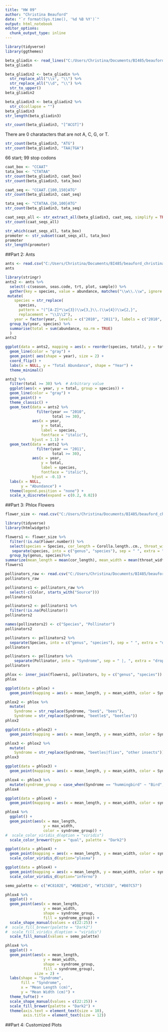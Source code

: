 ```yaml
---
title: "HW 09"
author: "Christina Beauford"
date: "`r format(Sys.time(), '%d %B %Y')`"
output: html_notebook
editor_options: 
  chunk_output_type: inline
---
```


```r
library(tidyverse)
library(ggthemes)
```

```r
beta_gliadin <- read_lines("C:/Users/Christina/Documents/BI485/beauford_christina/hw09/beta_gliadin.txt", skip = 1)
beta_gliadin
```
```r
beta_gliadin2 <- beta_gliadin %>% 
  str_replace_all("\\s", "\\") %>% 
  str_replace_all("\\d", "\\") %>% 
  str_to_upper()
beta_gliadin2
```

```r
beta_gliadin3 <- beta_gliadin2 %>% 
  str_c(collapse = "")
beta_gliadin3
str_length(beta_gliadin3)
```

```r
str_count(beta_gliadin3, "[^ACGT]")
```
There are 0 charatacters that are not A, C, G, or T.

```r
str_count(beta_gliadin3, "ATG")
str_count(beta_gliadin3, "TAA|TGA")
```

66 start; 99 stop codons

```r
caat_box <- "CCAAT"
tata_box <- "CTATAA"
str_count(beta_gliadin3, caat_box)
str_count(beta_gliadin3, tata_box)
```


```r
caat_seq <- "CCAAT.{100,150}ATG"
str_count(beta_gliadin3, caat_seq)
```

```r
tata_seq <- "CTATAA.{50,100}ATG"
str_count(beta_gliadin3, tata_seq)
```

```r
caat_seqs_all <- str_extract_all(beta_gliadin3, caat_seq, simplify = TRUE)
str_count(caat_seqs_all)
```

```r
str_which(caat_seqs_all, tata_box)
promoter <- str_subset(caat_seqs_all, tata_box)
promoter
str_length(promoter)
```

##Part 2: Ants

```r
ants <- read.csv("C:/Users/Christina/Documents/BI485/beauford_christina/hw09/ants.csv")
ants
```
```r
library(stringr)
ants2 <- ants %>% 
  select(-c(season, seas.code, trt, plot, sample)) %>% 
  gather(key = species, value = abundance, matches("\\w\\.\\w", ignore.case = FALSE)) %>% 
 mutate(
    species = str_replace(
      species,
      pattern = "(^[A-Z]*\\w{3})\\w{3,}\\.(\\w{4})\\w{2,}",
      replacement = "\\1\\2"),
    year = factor(year, levels = c("2010", "2011"), labels = c("2010", "2011"), ordered = TRUE)) %>% 
  group_by(year, species) %>% 
  summarise(total = sum(abundance, na.rm = TRUE)
  )
ants2
```

```r
ggplot(data = ants2, mapping = aes(x = reorder(species, total), y = total, group = species)) + 
  geom_line(color = "gray") +
  geom_point( aes(shape = year), size = 2) +
  coord_flip() +
  labs(x = NULL, y = "Total Abundance", shape = "Year") +
  theme_minimal()
```

```r
ants2 %>% 
  filter(total >= 30) %>%  # Arbitrary value
  ggplot(aes(x = year, y = total, group = species)) +
  geom_line(color = "gray") +
  geom_point() +
  theme_classic() + 
  geom_text(data = ants2 %>% 
              filter(year == "2010",
                     total >= 30),
            aes(x = year, 
                y = total, 
                label = species,
                fontface = "italic"),
            hjust = 1.1) +
  geom_text(data = ants2 %>% 
              filter(year == "2011",
                     total >= 30),
            aes(x = year, 
                y = total, 
                label = species,
                fontface = "italic"),
            hjust = -0.1) +
  labs(x = NULL,
       y = "Abundance") +
  theme(legend.position = "none") +
  scale_x_discrete(expand = c(0.2, 0.02))
```


##Part 3: Phlox Flowers
```r
flower_size <- read.csv("C:/Users/Christina/Documents/BI485/beauford_christina/hw09/flower_size.csv")
```

```r
library(tidyverse)
library(htmlwidgets)
```

```r
flowers1 <- flower_size %>%
  filter(!is.na(Flower.number)) %>%
  select(species = Species, cor_length = Corolla.length..cm., throat_width = Corolla.width.throat..cm.) %>% 
   separate(species, into = c("genus", "species"), sep = " ", extra = "drop") %>% 
  group_by(genus, species)%>%
summarize(mean_length = mean(cor_length), mean_width = mean(throat_width), max_length = max(cor_length), max_width = max(throat_width))
flowers1
```

```r
pollinators_raw <- read.csv("C:/Users/Christina/Documents/BI485/beauford_christina/hw09/flower_pollinators.csv", na.strings = c("", "NA"))
pollinators_raw
```

```r
pollinators1 <- pollinators_raw %>% 
  select(-c(Color, starts_with("Source")))
pollinators1
```
```r
pollinators2 <- pollinators1 %>%
  filter(!is.na(Pollinator))
pollinators2
```
```r
names(pollinators2) <- c("Species", "Pollinator")
pollinators2
```


```r
pollinators <- pollinators2 %>%
  separate(Species, into = c("genus", "species"), sep = " ", extra = "drop")
pollinators
```

```r
pollinators <- pollinators %>% 
    separate(Pollinator, into = "Syndrome", sep = " |, ", extra = "drop")
pollinators
```
```r
phlox <- inner_join(flowers1, pollinators, by = c("genus", "species"))
phlox
```


```r
ggplot(data = phlox) +
  geom_point(mapping = aes(x = mean_length, y = mean_width, color = Syndrome))
```
 
```r
phlox2 <- phlox %>% 
  mutate(
    Syndrome = str_replace(Syndrome, "bee$", "bees"),
    Syndrome = str_replace(Syndrome, "beetle$", "beetles"))
phlox2
```
 
```r
ggplot(data = phlox2) +
  geom_point(mapping = aes(x = mean_length, y = mean_width, color = Syndrome))
```
 
```r
phlox3 <- phlox2 %>% 
  mutate(
    Syndrome = str_replace(Syndrome, "beetles|flies", "other insects"))
phlox3
```
 
```r
ggplot(data = phlox3) +
  geom_point(mapping = aes(x = mean_length, y = mean_width, color = Syndrome))
```
```r
phlox4 <- phlox3 %>% 
  mutate(syndrome_group = case_when(Syndrome == "hummingbird" ~ "Bird",Syndrome == "bat" ~ "Mammal",Syndrome == "autogamous" ~ "Autogamous",TRUE ~ "Insect"))
phlox4
```
 
```r
ggplot(data = phlox4) +
  geom_point(mapping = aes(x = mean_length, y = mean_width, color = syndrome_group))
```
```r
phlox4 %>% 
  ggplot() +
  geom_point(aes(x = max_length,
                 y = max_width,
                 color = syndrome_group)) +
#  scale_color_viridis_d(option = "viridis") 
  scale_color_brewer(type = "qual", palette = "Dark2")
```

```r
ggplot(data = phlox4) +
  geom_point(mapping = aes(x = mean_length, y = mean_width, color = syndrome_group)) +
  scale_color_viridis_d(option="plasma")
```

```r
ggplot(data = phlox4) +
  geom_point(mapping = aes(x = mean_length, y = mean_width, color = syndrome_group)) +
  scale_color_viridis_d(option="inferno")
```

 
```r
semo_palette <- c("#C8102E", "#DBE245", "#71C5E8", "#B07C57")

phlox4 %>% 
  ggplot() +
  geom_point(aes(x = mean_length,
                 y = mean_width,
                 shape = syndrome_group,
                 fill = syndrome_group)) +
  scale_shape_manual(values = c(22:25)) +
#  scale_fill_brewer(palette = "Dark2")
#  scale_fill_viridis_d(option = "viridis")
  scale_fill_manual(values = semo_palette)
```
 
```r
phlox4 %>% 
  ggplot() +
  geom_point(aes(x = mean_length,
                 y = mean_width,
                 shape = syndrome_group,
                 fill = syndrome_group),
             size = 2) +
  labs(shape = "Syndrome",
       fill = "Syndrome",
       x = "Mean Length (cm)",
       y = "Mean Width (cm)") +
  theme_tufte() +
  scale_shape_manual(values = c(22:25)) +
  scale_fill_brewer(palette = "Dark2") +
  theme(axis.text = element_text(size = 10),
        axis.title = element_text(size = 12))
```

##Part 4: Customized Plots

```r

```
 
 